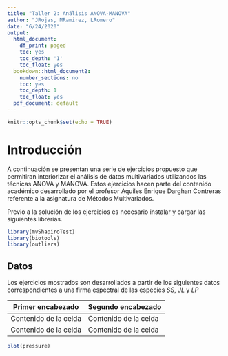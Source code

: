 ```yaml
---
title: "Taller 2: Análisis ANOVA-MANOVA"
author: "JRojas, MRamirez, LRomero"
date: "6/24/2020"
output:
  html_document:
    df_print: paged
    toc: yes
    toc_depth: '1'
    toc_float: yes
  bookdown::html_document2:
    number_sections: no
    toc: yes
    toc_depth: 1
    toc_float: yes
  pdf_document: default
---
```



```r
knitr::opts_chunk$set(echo = TRUE)
```

# Introducción

A continuación se presentan una serie de ejercicios propuesto que permitiran interiorizar el análisis de datos multivariados utilizandos las técnicas ANOVA y MANOVA. Estos ejercicios hacen parte del contenido académico desarrollado por el profesor Aquiles Enrique Darghan Contreras referente a la asignatura de Métodos Multivariados.

Previo a la solución de los ejercicios es necesario instalar y cargar las siguientes librerías.

```r
library(mvShapiroTest)
library(biotools)
library(outliers)
```

## Datos

Los ejercicios mostrados son desarrollados a partir de los siguientes datos correspondientes a una firma espectral de las especies *SS*, *JL* y *LP*

Primer encabezado     | Segundo encabezado
--------------------- | ---------------------
Contenido de la celda | Contenido de la celda
Contenido de la celda | Contenido de la celda

```r
plot(pressure)
```

